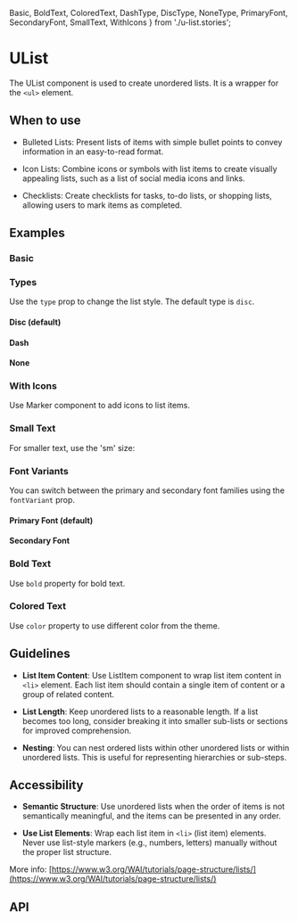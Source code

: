 
  Basic, BoldText, ColoredText,
  DashType,
  DiscType,
  NoneType,
  PrimaryFont,
  SecondaryFont,
  SmallText,
  WithIcons
} from './u-list.stories';

<Meta of={UList} />

# UList

The UList component is used to create unordered lists. It is a wrapper for the `<ul>` element.

## When to use

- Bulleted Lists: Present lists of items with simple bullet points to convey information in an easy-to-read format.

- Icon Lists: Combine icons or symbols with list items to create visually appealing lists, such as a list of social
  media icons and links.

- Checklists: Create checklists for tasks, to-do lists, or shopping lists, allowing users to mark items as completed.

## Examples

### Basic

<Canvas of={Basic} />

### Types

Use the `type` prop to change the list style. The default type is `disc`.

#### Disc (default)

<Canvas of={DiscType} />

#### Dash

<Canvas of={DashType} />

#### None

<Canvas of={NoneType} />

### With Icons

Use Marker component to add icons to list items.

<Canvas of={WithIcons} />

### Small Text

For smaller text, use the 'sm' size:

<Canvas of={SmallText} />

### Font Variants

You can switch between the primary and secondary font families using the `fontVariant` prop.

#### Primary Font (default)

<Canvas of={PrimaryFont} />

#### Secondary Font

<Canvas of={SecondaryFont} />

### Bold Text

Use `bold` property for bold text.

<Canvas of={BoldText} />

### Colored Text

Use `color` property to use different color from the theme.

<Canvas of={ColoredText} />

## Guidelines

- **List Item Content**: Use ListItem component to wrap list item content in `<li>` element. Each list item should contain
  a single item of content or a group of related content.

- **List Length**: Keep unordered lists to a reasonable length. If a list becomes too long, consider breaking it into smaller
  sub-lists or sections for improved comprehension.

- **Nesting**: You can nest ordered lists within other unordered lists or within unordered lists. This is useful
  for representing hierarchies or sub-steps.

## Accessibility

- **Semantic Structure**: Use unordered lists when the order of items is not semantically meaningful, and the items can be
  presented in any order.

- **Use List Elements**: Wrap each list item in `<li>` (list item) elements. Never use list-style markers (e.g., numbers,
  letters) manually without the proper list structure.

More info: [https://www.w3.org/WAI/tutorials/page-structure/lists/](https://www.w3.org/WAI/tutorials/page-structure/lists/)

## API

<ArgTypes />
